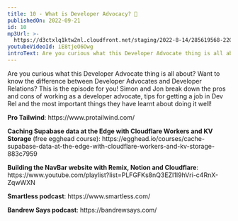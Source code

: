 ```yaml
---
title: 10 - What is Developer Advocacy? 🥑
publishedOn: 2022-09-21
id: 10
mp3Url: >-
  https://d3ctxlq1ktw2nl.cloudfront.net/staging/2022-8-14/285619568-22050-1-ec48bb4774d2.m4a
youtubeVideoId: iE8tjeO6Owg
introText: Are you curious what this Developer Advocate thing is all about? Want to know the difference between Developer Advocates and Developer Relations? This is the episode for you! Simon and Jon break down the pros and cons of working as a developer advocate, tips for getting a job in Dev Rel and the most important things they have learnt about doing it well!
---
```


Are you curious what this Developer Advocate thing is all about? Want to know the difference between Developer Advocates and Developer Relations? This is the episode for you! Simon and Jon break down the pros and cons of working as a developer advocate, tips for getting a job in Dev Rel and the most important things they have learnt about doing it well!

**Pro Tailwind**: https\://www\.protailwind.com/

**Caching Supabase data at the Edge with Cloudflare Workers and KV Storage** (free egghead course): https\://egghead.io/courses/cache-supabase-data-at-the-edge-with-cloudflare-workers-and-kv-storage-883c7959

**Building the NavBar website with Remix, Notion and Cloudflare**: https\://www\.youtube.com/playlist?list=PLFGFKs8nQ3EZI1l9hVri-c4RnX-ZqwWXN

**Smartless podcast**: https\://www\.smartless.com/

**Bandrew Says podcast**: https\://bandrewsays.com/
